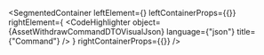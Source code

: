 
<SegmentedContainer
  leftElement={<AssetWithdrawCommandDTODesc />}
  leftContainerProps={{}}
  rightElement={
    <CodeHighlighter
      object={AssetWithdrawCommandDTOVisualJson}
      language={"json"}
      title={"Command"}
    />
  }
  rightContainerProps={{}}
/>
